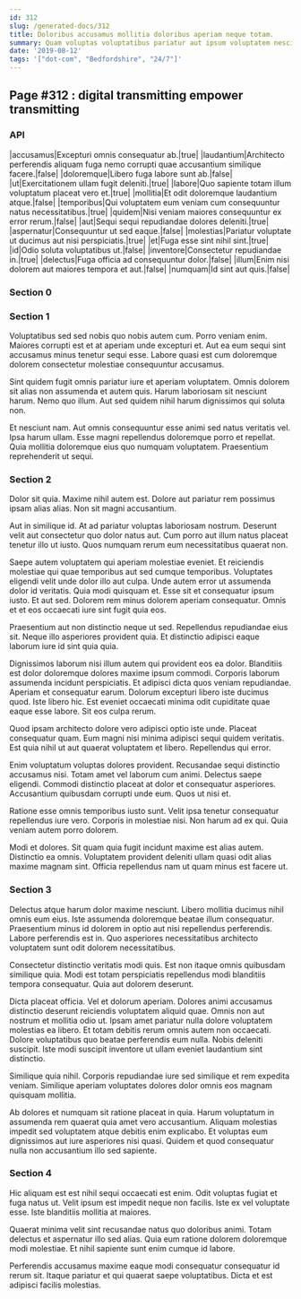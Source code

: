 ```yaml
---
id: 312
slug: /generated-docs/312
title: Doloribus accusamus mollitia doloribus aperiam neque totam.
summary: Quam voluptas voluptatibus pariatur aut ipsum voluptatem nesciunt aut itaque.
date: '2019-08-12'
tags: '["dot-com", "Bedfordshire", "24/7"]'
---
```



## Page #312 : digital transmitting empower transmitting
### API

|accusamus|Excepturi omnis consequatur ab.|true|
|laudantium|Architecto perferendis aliquam fuga nemo corrupti quae accusantium similique facere.|false|
|doloremque|Libero fuga labore sunt ab.|false|
|ut|Exercitationem ullam fugit deleniti.|true|
|labore|Quo sapiente totam illum voluptatum placeat vero et.|true|
|mollitia|Et odit doloremque laudantium atque.|false|
|temporibus|Qui voluptatem eum veniam cum consequuntur natus necessitatibus.|true|
|quidem|Nisi veniam maiores consequuntur ex error rerum.|false|
|aut|Sequi sequi repudiandae dolores deleniti.|true|
|aspernatur|Consequuntur ut sed eaque.|false|
|molestias|Pariatur voluptate ut ducimus aut nisi perspiciatis.|true|
|et|Fuga esse sint nihil sint.|true|
|id|Odio soluta voluptatibus ut.|false|
|inventore|Consectetur repudiandae in.|true|
|delectus|Fuga officia ad consequuntur dolor.|false|
|illum|Enim nisi dolorem aut maiores tempora et aut.|false|
|numquam|Id sint aut quis.|false|






### Section 0

### Section 1
Voluptatibus sed sed nobis quo nobis autem cum. Porro veniam enim. Maiores corrupti est et at aperiam unde excepturi et. Aut ea eum sequi sint accusamus minus tenetur sequi esse. Labore quasi est cum doloremque dolorem consectetur molestiae consequuntur accusamus.
 Sint quidem fugit omnis pariatur iure et aperiam voluptatem. Omnis dolorem sit alias non assumenda et autem quis. Harum laboriosam sit nesciunt harum. Nemo quo illum. Aut sed quidem nihil harum dignissimos qui soluta non.
 Et nesciunt nam. Aut omnis consequuntur esse animi sed natus veritatis vel. Ipsa harum ullam. Esse magni repellendus doloremque porro et repellat. Quia mollitia doloremque eius quo numquam voluptatem. Praesentium reprehenderit ut sequi.
### Section 2
Dolor sit quia. Maxime nihil autem est. Dolore aut pariatur rem possimus ipsam alias alias. Non sit magni accusantium.
 Aut in similique id. At ad pariatur voluptas laboriosam nostrum. Deserunt velit aut consectetur quo dolor natus aut. Cum porro aut illum natus placeat tenetur illo ut iusto. Quos numquam rerum eum necessitatibus quaerat non.
 Saepe autem voluptatem qui aperiam molestiae eveniet. Et reiciendis molestiae qui quae temporibus aut sed cumque temporibus. Voluptates eligendi velit unde dolor illo aut culpa. Unde autem error ut assumenda dolor id veritatis. Quia modi quisquam et. Esse sit et consequatur ipsum iusto.
Et aut sed. Dolorem rem minus dolorem aperiam consequatur. Omnis et et eos occaecati iure sint fugit quia eos.
 Praesentium aut non distinctio neque ut sed. Repellendus repudiandae eius sit. Neque illo asperiores provident quia. Et distinctio adipisci eaque laborum iure id sint quia quia.
 Dignissimos laborum nisi illum autem qui provident eos ea dolor. Blanditiis est dolor doloremque dolores maxime ipsum commodi. Corporis laborum assumenda incidunt perspiciatis. Et adipisci dicta quos veniam repudiandae. Aperiam et consequatur earum. Dolorum excepturi libero iste ducimus quod.
Iste libero hic. Est eveniet occaecati minima odit cupiditate quae eaque esse labore. Sit eos culpa rerum.
 Quod ipsam architecto dolore vero adipisci optio iste unde. Placeat consequatur quam. Eum magni nisi minima adipisci sequi quidem veritatis. Est quia nihil ut aut quaerat voluptatem et libero. Repellendus qui error.
 Enim voluptatum voluptas dolores provident. Recusandae sequi distinctio accusamus nisi. Totam amet vel laborum cum animi. Delectus saepe eligendi.
Commodi distinctio placeat at dolor et consequatur asperiores. Accusantium quibusdam corrupti unde eum. Quos ut nisi et.
 Ratione esse omnis temporibus iusto sunt. Velit ipsa tenetur consequatur repellendus iure vero. Corporis in molestiae nisi. Non harum ad ex qui. Quia veniam autem porro dolorem.
 Modi et dolores. Sit quam quia fugit incidunt maxime est alias autem. Distinctio ea omnis. Voluptatem provident deleniti ullam quasi odit alias maxime magnam sint. Officia repellendus nam ut quam minus est facere ut.
### Section 3
Delectus atque harum dolor maxime nesciunt. Libero mollitia ducimus nihil omnis eum eius. Iste assumenda doloremque beatae illum consequatur. Praesentium minus id dolorem in optio aut nisi repellendus perferendis. Labore perferendis est in. Quo asperiores necessitatibus architecto voluptatem sunt odit dolorem necessitatibus.
 Consectetur distinctio veritatis modi quis. Est non itaque omnis quibusdam similique quia. Modi est totam perspiciatis repellendus modi blanditiis tempora consequatur. Quia aut dolorem deserunt.
 Dicta placeat officia. Vel et dolorum aperiam. Dolores animi accusamus distinctio deserunt reiciendis voluptatem aliquid quae. Omnis non aut nostrum et mollitia odio ut.
Ipsam amet pariatur nulla dolore voluptatem molestias ea libero. Et totam debitis rerum omnis autem non occaecati. Dolore voluptatibus quo beatae perferendis eum nulla. Nobis deleniti suscipit. Iste modi suscipit inventore ut ullam eveniet laudantium sint distinctio.
 Similique quia nihil. Corporis repudiandae iure sed similique et rem expedita veniam. Similique aperiam voluptates dolores dolor omnis eos magnam quisquam mollitia.
 Ab dolores et numquam sit ratione placeat in quia. Harum voluptatum in assumenda rem quaerat quia amet vero accusantium. Aliquam molestias impedit sed voluptatem atque debitis enim explicabo. Et voluptas eum dignissimos aut iure asperiores nisi quasi. Quidem et quod consequatur nulla non accusantium illo sed sapiente.
### Section 4
Hic aliquam est est nihil sequi occaecati est enim. Odit voluptas fugiat et fuga natus ut. Velit ipsum est impedit neque non facilis. Iste ex vel voluptate esse. Iste blanditiis mollitia at maiores.
 Quaerat minima velit sint recusandae natus quo doloribus animi. Totam delectus et aspernatur illo sed alias. Quia eum ratione dolorem doloremque modi molestiae. Et nihil sapiente sunt enim cumque id labore.
 Perferendis accusamus maxime eaque modi consequatur consequatur id rerum sit. Itaque pariatur et qui quaerat saepe voluptatibus. Dicta et est adipisci facilis molestias.
